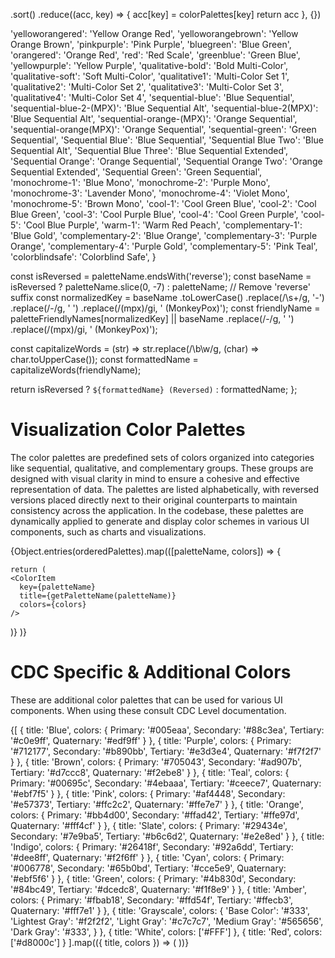 
.sort()
.reduce((acc, key) => {
acc[key] = colorPalettes[key]
return acc
}, {})

  'yelloworangered': 'Yellow Orange Red',
  'yelloworangebrown': 'Yellow Orange Brown',
  'pinkpurple': 'Pink Purple',
  'bluegreen': 'Blue Green',
  'orangered': 'Orange Red',
  'red': 'Red Scale',
  'greenblue': 'Green Blue',
  'yellowpurple': 'Yellow Purple',
  'qualitative-bold': 'Bold Multi-Color',
  'qualitative-soft': 'Soft Multi-Color',
  'qualitative1': 'Multi-Color Set 1',
  'qualitative2': 'Multi-Color Set 2',
  'qualitative3': 'Multi-Color Set 3',
  'qualitative4': 'Multi-Color Set 4',
  'sequential-blue': 'Blue Sequential',
  'sequential-blue-2-(MPX)': 'Blue Sequential Alt',
  'sequential-blue-2(MPX)': 'Blue Sequential Alt',
  'sequential-orange-(MPX)': 'Orange Sequential',
  'sequential-orange(MPX)': 'Orange Sequential',
  'sequential-green': 'Green Sequential',
  'Sequential Blue': 'Blue Sequential',
  'Sequential Blue Two': 'Blue Sequential Alt',
  'Sequential Blue Three': 'Blue Sequential Extended',
  'Sequential Orange': 'Orange Sequential',
  'Sequential Orange Two': 'Orange Sequential Extended',
  'Sequential Green': 'Green Sequential',
  'monochrome-1': 'Blue Mono',
  'monochrome-2': 'Purple Mono',
  'monochrome-3': 'Lavender Mono',
  'monochrome-4': 'Violet Mono',
  'monochrome-5': 'Brown Mono',
  'cool-1': 'Cool Green Blue',
  'cool-2': 'Cool Blue Green',
  'cool-3': 'Cool Purple Blue',
  'cool-4': 'Cool Green Purple',
  'cool-5': 'Cool Blue Purple',
  'warm-1': 'Warm Red Peach',
  'complementary-1': 'Blue Gold',
  'complementary-2': 'Blue Orange',
  'complementary-3': 'Purple Orange',
  'complementary-4': 'Purple Gold',
  'complementary-5': 'Pink Teal',
  'colorblindsafe': 'Colorblind Safe',
}

  const isReversed = paletteName.endsWith('reverse');
  const baseName = isReversed ? paletteName.slice(0, -7) : paletteName; // Remove 'reverse' suffix
  const normalizedKey = baseName
    .toLowerCase()
    .replace(/\s+/g, '-')
    .replace(/-/g, ' ')
    .replace(/\(mpx\)/gi, ' (MonkeyPox)');
  const friendlyName = paletteFriendlyNames[normalizedKey] || baseName
    .replace(/-/g, ' ')
    .replace(/\(mpx\)/gi, ' (MonkeyPox)');

  const capitalizeWords = (str) => str.replace(/\b\w/g, (char) => char.toUpperCase());
  const formattedName = capitalizeWords(friendlyName);

  return isReversed ? `${formattedName} (Reversed)` : formattedName;
};

<Meta title="Design Systems/Colors" />

# Visualization Color Palettes
The color palettes are predefined sets of colors organized into categories like sequential, qualitative, and complementary groups. These groups are designed with visual clarity in mind to ensure a cohesive and effective representation of data. The palettes are listed alphabetically, with reversed versions placed directly next to their original counterparts to maintain consistency across the application. In the codebase, these palettes are dynamically applied to generate and display color schemes in various UI components, such as charts and visualizations.

<ColorPalette>
  {Object.entries(orderedPalettes).map(([paletteName, colors]) => {


    return (
    <ColorItem
      key={paletteName}
      title={getPaletteName(paletteName)}
      colors={colors}
    />
  )}
  )}
</ColorPalette>

# CDC Specific & Additional Colors
These are additional color palettes that can be used for various UI components. When using these consult CDC Level documentation.


<ColorPalette>
  {[
    {
      title: 'Blue',
      colors: {
        Primary: '#005eaa',
        Secondary: '#88c3ea',
        Tertiary: '#c0e9ff',
        Quaternary: '#edf9ff'
      }
    },
    {
      title: 'Purple',
      colors: {
        Primary: '#712177',
        Secondary: '#b890bb',
        Tertiary: '#e3d3e4',
        Quaternary: '#f7f2f7'
      }
    },
    {
      title: 'Brown',
      colors: {
        Primary: '#705043',
        Secondary: '#ad907b',
        Tertiary: '#d7ccc8',
        Quaternary: '#f2ebe8'
      }
    },
    {
      title: 'Teal',
      colors: {
        Primary: '#00695c',
        Secondary: '#4ebaaa',
        Tertiary: '#ceece7',
        Quaternary: '#ebf7f5'
      }
    },
    {
      title: 'Pink',
      colors: {
        Primary: '#af4448',
        Secondary: '#e57373',
        Tertiary: '#ffc2c2',
        Quaternary: '#ffe7e7'
      }
    },
    {
      title: 'Orange',
      colors: {
        Primary: '#bb4d00',
        Secondary: '#ffad42',
        Tertiary: '#ffe97d',
        Quaternary: '#fff4cf'
      }
    },
    {
      title: 'Slate',
      colors: {
        Primary: '#29434e',
        Secondary: '#7e9ba5',
        Tertiary: '#b6c6d2',
        Quaternary: '#e2e8ed'
      }
    },
    {
      title: 'Indigo',
      colors: {
        Primary: '#26418f',
        Secondary: '#92a6dd',
        Tertiary: '#dee8ff',
        Quaternary: '#f2f6ff'
      }
    },
    {
      title: 'Cyan',
      colors: {
        Primary: '#006778',
        Secondary: '#65b0bd',
        Tertiary: '#cce5e9',
        Quaternary: '#ebf5f6'
      }
    },
    {
      title: 'Green',
      colors: {
        Primary: '#4b830d',
        Secondary: '#84bc49',
        Tertiary: '#dcedc8',
        Quaternary: '#f1f8e9'
      }
    },
    {
      title: 'Amber',
      colors: {
        Primary: '#fbab18',
        Secondary: '#ffd54f',
        Tertiary: '#ffecb3',
        Quaternary: '#fff7e1'
      }
    },
    {
      title: 'Grayscale',
      colors: {
        'Base Color': '#333',
        'Lightest Gray': '#f2f2f2',
        'Light Gray': '#c7c7c7',
        'Medium Gray': '#565656',
        'Dark Gray': '#333',
      }
    },
    {
      title: 'White',
      colors: ['#FFF']
    },
    {
      title: 'Red',
      colors: ['#d8000c']
    }
  ].map(({ title, colors }) => (
    <ColorItem key={title} title={title} colors={colors} subtitle={'test'} />
  ))}
</ColorPalette>
